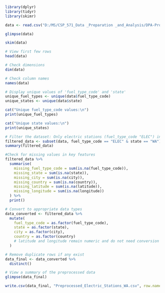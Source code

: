 ```r
library(dplyr)
library(tidyr)
library(skimr)
```

```r
data <- read.csv("D:/MS/CSP_571_Data _Preparation _and_Analysis/DPA-Project/Dataset/Alternative_Fueling_Stations.csv", stringsAsFactors = FALSE) # Load the dataset
```

```r
glimpse(data)
```

```r
skim(data)
```

```r
# View first few rows
head(data)

# Check dimensions
dim(data)

# Check column names
names(data)
```

```r
# Display unique values of 'fuel_type_code' and 'state'
unique_fuel_types <- unique(data$fuel_type_code)
unique_states <- unique(data$state)

cat("Unique fuel_type_code values:\n")
print(unique_fuel_types)

cat("Unique state values:\n")
print(unique_states)
```

```r
# Filter the dataset: Only electric stations (fuel_type_code "ELEC") in Washington state ("WA")
filtered_data <- subset(data, fuel_type_code == "ELEC" & state == "WA")
summary(filtered_data)
```

```r
#Check for missing values in key features
filtered_data %>%
  summarise(
    missing_fuel_type_code = sum(is.na(fuel_type_code)),
    missing_state = sum(is.na(state)),
    missing_city = sum(is.na(city)),
    missing_country = sum(is.na(country)),
    missing_latitude = sum(is.na(latitude)),
    missing_longitude = sum(is.na(longitude))
  ) %>%
  print()
```

```r
# Convert to appropriate data types
data_converted <- filtered_data %>%
  mutate(
    fuel_type_code = as.factor(fuel_type_code),
    state = as.factor(state),
    city = as.factor(city),
    country = as.factor(country)
    # latitude and longitude remain numeric and do not need conversion
  )
```

```r
# Remove duplicate rows if any exist
data_final <- data_converted %>%
  distinct()
```

```r
# View a summary of the preprocessed data
glimpse(data_final)
```

```r
write.csv(data_final, "Preprocessed_Electric_Stations_WA.csv", row.names = FALSE)
```
